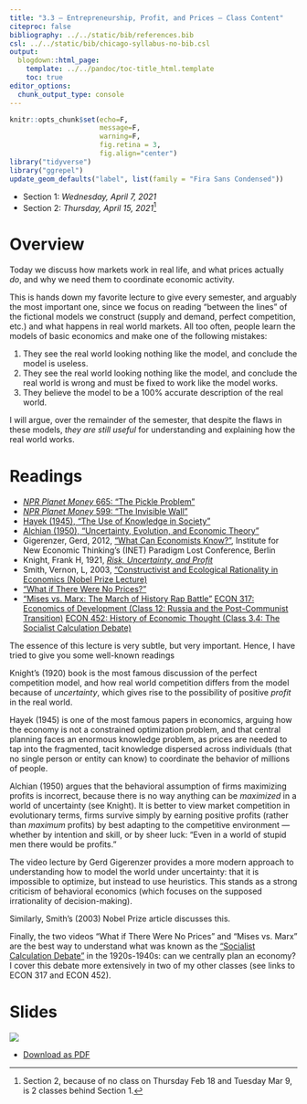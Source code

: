 ```yaml
---
title: "3.3 — Entrepreneurship, Profit, and Prices — Class Content"
citeproc: false
bibliography: ../../static/bib/references.bib
csl: ../../static/bib/chicago-syllabus-no-bib.csl
output:
  blogdown::html_page:
    template: ../../pandoc/toc-title_html.template
    toc: true
editor_options: 
  chunk_output_type: console
---
```

```r
knitr::opts_chunk$set(echo=F,
                      message=F,
                      warning=F,
                      fig.retina = 3,
                      fig.align="center")
library("tidyverse")
library("ggrepel")
update_geom_defaults("label", list(family = "Fira Sans Condensed"))
```

- Section 1: *Wednesday, April 7, 2021*
- Section 2: *Thursday, April 15, 2021*^[Section 2, because of no class on Thursday Feb 18 and Tuesday Mar 9, is 2 classes behind Section 1.]

# <i class="fas fa-info-circle fa-lg"></i> Overview

Today we discuss how markets work in real life, and what prices actually *do*, and why we need them to coordinate economic activity.

This is hands down my favorite lecture to give every semester, and arguably the most important one, since we focus on reading “between the lines” of the fictional models we construct (supply and demand, perfect competition, etc.) and what happens in real world markets. All too often, people learn the models of basic economics and make one of the following mistakes:

1. They see the real world looking nothing like the model, and conclude the model is useless.
2. They see the real world looking nothing like the model, and conclude the real world is wrong and must be fixed to work like the model works.
3. They believe the model to be a 100% accurate description of the real world.

I will argue, over the remainder of the semester, that despite the flaws in these models, *they are still useful* for understanding and explaining how the real world works.

# <i class="fas fa-book-reader fa-lg"></i> Readings

- [<i class="fas fa-podcast"></i> *NPR Planet Money* 665: "The Pickle Problem"](https://www.npr.org/sections/money/2015/11/25/457408717/episode-665-the-pickle-problem)
- [<i class="fas fa-podcast"></i> *NPR Planet Money* 599: "The Invisible Wall"](https://www.npr.org/sections/money/2017/05/31/530935855/episode-599-the-invisible-wall)
- [<i class="fas fa-file-pdf"></i> Hayek (1945), "The Use of Knowledge in Society"](/readings/Hayek-1945.pdf)
- [<i class="fas fa-file-pdf"></i> Alchian (1950), "Uncertainty, Evolution, and Economic Theory"](/readings/Alchian-1950.pdf)
- <i class="fab fa-youtube"></i> Gigerenzer, Gerd, 2012, ["What Can Economists Know?"](https://www.youtube.com/watch?v=DdEEwoKkfMA), Institute for New Economic Thinking's (INET) Paradigm Lost Conference, Berlin
- <i class="fas fas fa-book"></i> Knight, Frank H, 1921, [*Risk, Uncertainty, and Profit*](https://oll.libertyfund.org/titles/knight-risk-uncertainty-and-profit)
- <i class="fab fa-youtube"></i> Smith, Vernon, L, 2003, ["Constructivist and Ecological Rationality in Economics (Nobel Prize Lecture)](https://www.nobelprize.org/prizes/economic-sciences/2002/smith/lecture/)
- [<i class="fab fa-youtube"></i> "What if There Were No Prices?"](https://www.youtube.com/watch?v=zkPGfTEZ_r4)
- [<i class="fab fa-youtube"></i> "Mises vs. Marx: The March of History Rap Battle"](https://misesvsmarx.aier.org)
[<i class="fas fa-external-link-square-alt"></i> ECON 317: Economics of Development (Class 12: Russia and the Post-Communist Transition)](https://devf19.classes.ryansafner.com/schedule/)
[<i class="fas fa-external-link-square-alt"></i> ECON 452: History of Economic Thought (Class 3.4: The Socialist Calculation Debate)](https://thoughtf20.classes.ryansafner.com/schedule/)

The essence of this lecture is very subtle, but very important. Hence, I have tried to give you some well-known readings 

Knight's (1920) book is the most famous discussion of the perfect competition model, and how real world competition differs from the model because of *uncertainty*, which gives rise to the possibility of positive *profit* in the real world. 

Hayek (1945) is one of the most famous papers in economics, arguing how the economy is not a constrained optimization problem, and that central planning faces an enormous knowledge problem, as prices are needed to tap into the fragmented, tacit knowledge dispersed across individuals (that no single person or entity can know) to coordinate the behavior of millions of people.

Alchian (1950) argues that the behavioral assumption of firms maximizing profits is incorrect, because there is no way anything can be *maximized* in a world of uncertainty (see Knight). It is better to view market competition in evolutionary terms, firms survive simply by earning positive profits (rather than *maximum* profits) by best adapting to the competitive environment — whether by intention and skill, or by sheer luck: “Even in a world of stupid men there would be profits.”

The video lecture by Gerd Gigerenzer provides a more modern approach to understanding how to model the world under uncertainty: that it is impossible to optimize, but instead to use heuristics. This stands as a strong criticism of behavioral economics (which focuses on the supposed irrationality of decision-making). 

Similarly, Smith's (2003) Nobel Prize article discusses this.

Finally, the two videos "What if There Were No Prices" and "Mises vs. Marx" are the best way to understand what was known as the ["Socialist Calculation Debate"](https://en.wikipedia.org/wiki/Socialist_calculation_debate) in the 1920s-1940s: can we centrally plan an economy? I cover this debate more extensively in two of my other classes (see links to ECON 317 and ECON 452).

# <i class="fas fa-chalkboard-teacher"></i> Slides

[![](/slides/3.3-slides.png)](/slides/3.3-slides.html)

- [<i class="fas fa-file-pdf"></i> Download as PDF](/slides/3.3-slides.pdf)